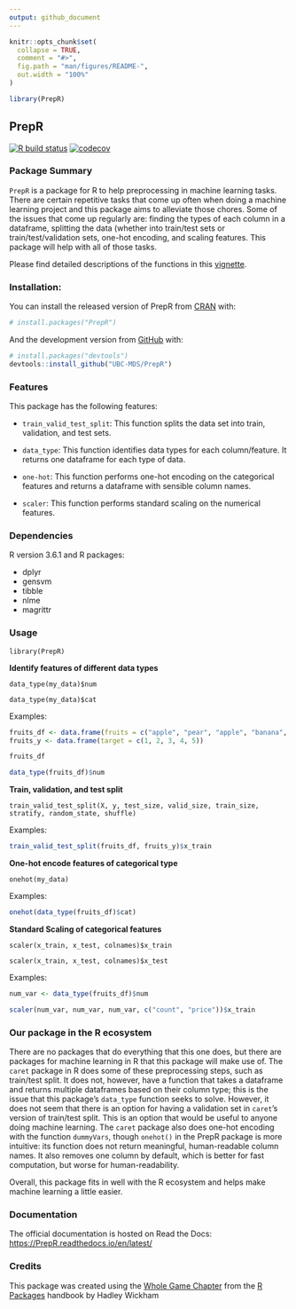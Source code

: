 ```yaml
---
output: github_document
---
```


<!-- README.md is generated from README.Rmd. Please edit that file -->

```r
knitr::opts_chunk$set(
  collapse = TRUE,
  comment = "#>",
  fig.path = "man/figures/README-",
  out.width = "100%"
)

library(PrepR)
```

## PrepR 

<!-- badges: start -->
[![R build status](https://github.com/UBC-MDS/PrepR/workflows/R-CMD-check/badge.svg)](https://github.com/UBC-MDS/PrepR/actions) [![codecov](https://codecov.io/gh/UBC-MDS/PrepR/branch/master/graph/badge.svg)](https://codecov.io/gh/UBC-MDS/PrepR)
<!-- badges: end -->

### Package Summary

`PrepR` is a package for R to help preprocessing in machine learning tasks. 
There are certain repetitive tasks  that come up often when doing a machine learning project and this package aims to alleviate those chores.
Some of the issues that come up regularly are: finding the types of each column in a dataframe, splitting the data (whether into train/test sets or train/test/validation sets, one-hot encoding,  and scaling features.
This package will help with all of those tasks.

Please find detailed descriptions of the functions in this [vignette](https://ubc-mds.github.io/PrepR/articles/my-vignette.html).

### Installation:

You can install the released version of PrepR from [CRAN](https://CRAN.R-project.org) with:

``` r
# install.packages("PrepR")
```

And the development version from [GitHub](https://github.com/) with:

``` r
# install.packages("devtools")
devtools::install_github("UBC-MDS/PrepR")
```

### Features
This package has the following features:

- `train_valid_test_split`: This function splits the data set into train, validation, and test sets.

- `data_type`: This function identifies data types for each column/feature. It returns one dataframe for each type of data.

- `one-hot`: This function performs one-hot encoding on the categorical features and returns a dataframe with sensible column names.

- `scaler`: This function performs standard scaling on the numerical features. 

### Dependencies

R version 3.6.1 and R packages:

- dplyr
- gensvm
- tibble
- nlme
- magrittr

### Usage

`library(PrepR)`

**Identify features of different data types**  

`data_type(my_data)$num`

`data_type(my_data)$cat`  

Examples: 
```r
fruits_df <- data.frame(fruits = c("apple", "pear", "apple", "banana", "orange"), count = c(1L, 2L, 3L, 4L, 5L), price = c(2, 3.4, 0.5, 7, 8))
fruits_y <- data.frame(target = c(1, 2, 3, 4, 5))

fruits_df
```


```r
data_type(fruits_df)$num
```


**Train, validation, and test split**  

`train_valid_test_split(X, y, test_size, valid_size, train_size, stratify, random_state, shuffle)`

Examples: 
```r
train_valid_test_split(fruits_df, fruits_y)$x_train
```
  
  
**One-hot encode features of categorical type**  

`onehot(my_data)`  

Examples: 
```r
onehot(data_type(fruits_df)$cat)
```


**Standard Scaling of categorical features**  

`scaler(x_train, x_test, colnames)$x_train`

`scaler(x_train, x_test, colnames)$x_test`  

Examples: 
```r
num_var <- data_type(fruits_df)$num

scaler(num_var, num_var, num_var, c("count", "price"))$x_train
```

### Our package in the R ecosystem

There are no packages that do everything that this one does, but there are packages for machine learning in R that this package will make use of. 
The `caret` package in R does some of these preprocessing steps, such as train/test split. 
It does not, however, have a function that takes a dataframe and returns multiple dataframes based on their column type; 
this is the issue that this package's `data_type` function seeks to solve.
However, it does not seem that there is an option for having a validation set in `caret`'s version of train/test split.
This is an option that would be useful to anyone doing machine learning.
The `caret` package also does one-hot encoding with the function `dummyVars`, though `onehot()` in the PrepR package is more intuitive:
its function does not return meaningful, human-readable column names.
It also removes one column by default, which is better for fast computation, but worse for human-readability.

Overall, this package fits in well with the R ecosystem and helps make machine learning a little easier. 


### Documentation
The official documentation is hosted on Read the Docs: <https://PrepR.readthedocs.io/en/latest/>

### Credits
This package was created using the [Whole Game Chapter](https://r-pkgs.org/whole-game.html) from the [R Packages](https://r-pkgs.org/) handbook by Hadley Wickham
